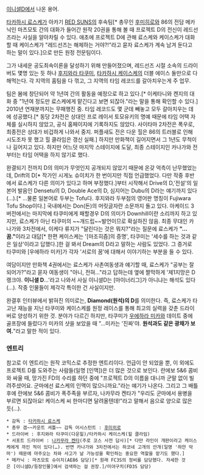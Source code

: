 [[이니셜D]]에서 나온 용어.

[[타카하시 료스케]]가 아카기 [[RED SUNS]]의 후속팀[* 총무인 [[후미히로]]와 86의 전담 메카닉인 마츠모토 간의 대화가 들어간 원작 20권을 통해 볼 때 프로젝트 D의 전신이 레드선즈라는 사실을 알아차릴 수 있다. 애초에 프로젝트 D에 관해 료스케와 케이스케가 대화할 때 케이스케가 "레드선즈는 해체하는 거야?!"라고 묻자 료스케가 계속 남겨 둔다고 하는 말이 있다.]으로 만든 원정 전문팀이다.

그가 내세운 공도최속이론을 달성하기 위해 만들어졌으며, 레드선즈 시절 소속의 드라이버도 몇명 있는 듯 하나 [[후지와라 타쿠미]], [[타카하시 케이스케]]의 더블 에이스 둘만으로 다 해먹는다. 각 지역의 홈팀을 다 꺾고, 그 지역의 타임 레코드를 갈아치우는게 주 업무.

팀은 봄에 창단되어 약 1년여 간의 활동을 예정으로 하고 있다.[* 이케타니와 켄지의 대화 중 "1년여 정도만 료스케에게 맡긴다고 보면 되잖아."라는 말을 통해 확인할 수 있다.] 2010년 연재분까지는 무패행진 중. 타임 레코드도 몇 군데 빼놓고 모두 갈아치우는 데에 성공했다.[* 동당 2차전은 상대인 프로 레이서 토모유키의 명예 때문에 타임 어택 자체를 실시하지 않았고, 공식 홈페이지에 기록하지도 않았다. 사이타마 2차전은 폭우로, 최종전은 상대가 비겁하게 나와서 중지. 퍼플새도 전은 다운 힐은 86의 트러블로 인해 시도조차 못 했고 힐 클라임은 갱신 실패.] 하지만 만화책이 길어지면서 그 1년도 무척이나 길어지고 있다. 하지만 어느덧 마지막 스테이지에 도달, 최종 스테이지인 카나가와 전부터는 타임 어택을 하지 않기로 했다.

완결되기 전까지 D의 의미가 무엇인지 공개되지 않았기 때문에 온갖 억측이 난무했었는데, Drift의 D[* 작가인 시게노 슈이치가 한 번이지만 직접 언급했었다. 다만 작중 후반에서 료스케가 다른 의미가 있다고 하며 부정했다.]부터 시작해서 Drive의 D,'전설'의 일본어 발음인 Densetu의 D, Double Ace의 D, 심지어는 Dubu의 D라는 얘기까지 있다(…).[* ...물론 일본어로 두부는 Tofu다. 후지와라 두부점의 영어판 명칭이 Fujiwara Tofu Shop이다.] 국내에서는 Don(돈)의 머릿글자란 소문까지 돌고 있다. 아케이드 3버전에서는 마지막에 타쿠미에게 패할경우 D의 의미가 Downhill이란 소리까지 하고 있지만, 료스케가 아닌 타쿠미의 ~~개드립~~발언이므로 확실하진 않음. 최종 무대인 카나가와 3차전에서, 이케다 류지가 "달린다는 것은 뭐지?"라는 질문에 료스케가 '''"…꿈."'''이라고 대답[* 한편 케이스케는 '[마조히즘]의 증명', 타쿠미는 '세수를 하는 것과 같은 일상'이라고 답했다.]한 걸 봐서 Dream의 D라고 말하는 사람도 있었다. 그 증거로 타쿠미와 [우에하라 미카]가 각자 '서로의 꿈'에 대해서 이야기하는 부분을 들 수 있다.

여담이지만 만화책 4권에서는 료스케가 사촌여동생과 얘기할 때, 료스케가 "공부는 잘 되어가?"라고 묻자 여동생이 "아니, 전혀..."라고 답하는데 옆에 짤막하게 '제1지망은 D랭크야. '''이니셜 D'''...'라고 나와서 사실 이니셜D는 [마이너리그]가 아니냐는 해석도 있다(…). 작중 인물들이 제각각 특이한 건 사실이지만.

완결후 인터뷰에서 밝혀진 의미로는, '''Diamond(원석)의 D'''를 의미한다. 즉, 료스케가 타고난 재능을 지닌 타쿠미와 케이스케를 원정 레이스를 통해 최고의 실력을 갖춘 드라이버로 양성하기 위한 것. 분야가 다르긴 하지만, 타쿠미가 [[우에하라 미카]]와 데이트 중에 골프장에 들렀다가 미카의 샷을 보았을 때 "…미카는 '진짜'야. '''원석과도 같은 광채가 보여.'''"라고 말한 적이 있다.
=== 엔트리 ===
참고로 이 엔트리는 원작 코믹스로 추정한 엔트리이다. 언급이 안 되었을 뿐, 이 외에도 프로젝트 D를 도와주는 사람들(일명 [인맥])은 더 많은 것으로 보인다. 란에보 5&6 콤비와 싸울 때, 망가진 FD의 수리를 하던 중에 "프로젝트 D의 이름을 대니까 군말 없이 빌려주셨어요. 군마에선 료스케의 인맥이 많으니까요."라는 얘기가 나온다. 그리고 그 배틀 후에 란에보 5&6 콤비가 폭주족을 부르자, 나카무라 켄타가 "우리도 군마에서 용병을 부르면 되잖아요! 케이스케 씨 한마디면 달려올텐데!"라고 말해서 음으로 양으로 많은 듯(…).

 * 감독 : [[타카하시 료스케]]
 * 총무 겸~~카운트 셔틀~~ 감독 어시스턴트 : [[후미히로]]
 * 드라이버 : 후지와라 타쿠미(다운힐)/타카하시 케이스케(힐 클라임)
 * 서포트 드라이버 : [[나카무라 켄타]](주로 코스 사전 답사)[* 다만 라인이 개판이라고 케이스케에게 까인 적이 있다(…). 반면 카나가와 3차전에서는 하코네 고개의 안개(일명 '하얀 악마') 때문에 마주오는 차와 사고가 날 가능성을 확인하는 중요한 역할을 맡기도 했다.]
 * 메카닉 : 마츠모토 슈이치(AE86 담당)[* 원래 FC3S의 정비를 담당했다. 자세한 것은 [이니셜D/등장인물]에서 검색하는 걸 권장.]/미야구치(FD3S 담당)
